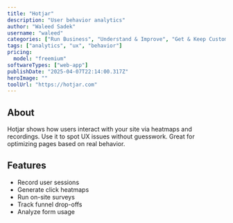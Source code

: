 ---
title: "Hotjar"
description: "User behavior analytics"
author: "Waleed Sadek"
username: "waleed"
categories: ["Run Business", "Understand & Improve", "Get & Keep Customers"]
tags: ["analytics", "ux", "behavior"]
pricing:
  model: "freemium"
softwareTypes: ["web-app"]
publishDate: "2025-04-07T22:14:00.317Z"
heroImage: ""
toolUrl: "https://hotjar.com"
---
## About
Hotjar shows how users interact with your site via heatmaps and recordings. Use it to spot UX issues without guesswork. Great for optimizing pages based on real behavior.

## Features
- Record user sessions
- Generate click heatmaps
- Run on-site surveys
- Track funnel drop-offs
- Analyze form usage